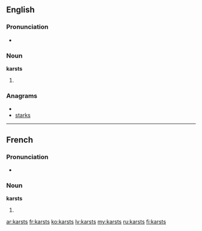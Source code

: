 ==English==

===Pronunciation===
*{{rhymes|ɑː(r)sts}}

===Noun===
'''karsts'''

# {{plural of|[[karst]]}}

===Anagrams===
* {{alphagram|akrsst}}
* [[starks#English|starks]]

----

==French==

===Pronunciation===
* {{IPA|/kaʁst/|lang=fr}}

===Noun===
'''karsts'''

# {{plural of|[[karst#French|karst]]|lang=fr}}

[[ar:karsts]]
[[fr:karsts]]
[[ko:karsts]]
[[lv:karsts]]
[[my:karsts]]
[[ru:karsts]]
[[fi:karsts]]